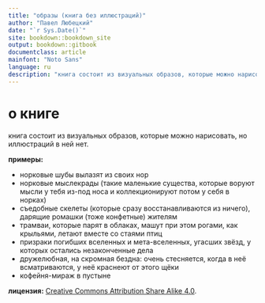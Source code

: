 ```yaml
--- 
title: "образы (книга без иллюстраций)"
author: "Павел Любецкий"
date: "`r Sys.Date()`"
site: bookdown::bookdown_site
output: bookdown::gitbook
documentclass: article 
mainfont: "Noto Sans"
language: ru
description: "книга состоит из визуальных образов, которые можно нарисовать, но иллюстраций в ней нет."
---
```

# о книге {#about} 

книга состоит из визуальных образов, которые можно нарисовать, но иллюстраций в ней нет.

__примеры:__

- норковые шубы вылазят из своих нор
- норковые мыслекрады (такие маленькие существа, которые воруют мысли у тебя из-под носа и коллекционируют потом у себя в норках)
- съедобные скелеты (которые сразу восстанавливаются из ничего), дарящие ромашки (тоже конфетные) жителям
- трамваи, которые парят в облаках, машут при этом рогами, как крыльями, летают вместе со стаями птиц
- призраки погибших вселенных и мета-вселенных, угасших звёзд, у которых остались незаконченные дела
- дружелюбная, на скромная бездна: очень стесняется, когда в неё всматриваются, у неё краснеют от этого щёки
- кофейня-мираж в пустыне

__лицензия:__ [Creative Commons Attribution Share Alike 4.0](https://creativecommons.org/licenses/by-sa/4.0/deed.ru).
